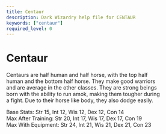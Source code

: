 ```yaml
---
title: Centaur
description: Dark Wizardry help file for CENTAUR
keywords: ["centaur"]
required_level: 0
---
```


# Centaur

Centaurs are half human and half horse, with the top half  
human and the bottom half horse.  They make good warriors  
and are average in the other classes.  They are strong beings  
born with the ability to run amok, making them tougher during  
a fight.  Due to their horse like body, they also dodge easily.  

Base Stats:         Str 15, Int 12, Wis 12, Dex 12, Con 14  
Max After Training: Str 20, Int 17, Wis 17, Dex 17, Con 19  
Max With Equipment: Str 24, Int 21, Wis 21, Dex 21, Con 23